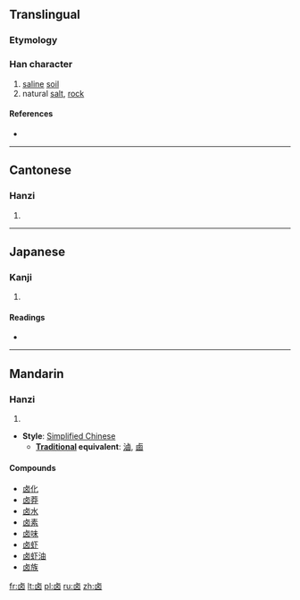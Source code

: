 {{also|滷|鹵|齿}}
==Translingual==
{{zh-hanzi-box|卤|[[鹵]] or [[滷]]}}

===Etymology===
{{Han simp|鹵}}

===Han character===
{{Han char|rn=25|rad=卜|as=05|sn=9|four=|canj=卜田大 (YWK)|ids=⿴[[占]][[㐅]]}}

# [[saline]] [[soil]]
# natural [[salt]], [[rock]]

====References====
* {{Han ref|kx=0158.100|dkj=02794|hdz=74609.020|uh=5364|ud=21348}}

----

==Cantonese==

===Hanzi===
{{yue-hanzi|jyut=|y=lou5}}

# {{defn|lang=yue|sort=卜05}}

----

==Japanese==

===Kanji===
{{ja-kanji|grade=|rs=卜05}}

# {{defn|lang=ja|sort=卜05}}

====Readings====
* {{ja-readings|on=[[せい]] (sei)|kun=}}

----

==Mandarin==

===Hanzi===
{{cmn-hanzi|pin=[[lǔ]] ([[lu3]])|wg=lu<sup>3</sup>}}

# {{defn|lang=cmn|sort=卜05}}

* '''Style''': [[Simplified Chinese]]
** '''[[Traditional Chinese|Traditional]] equivalent''': [[滷]], [[鹵]]

====Compounds====
* [[卤化]]
* [[卤莽]]
* [[卤水]]
* [[卤素]]
* [[卤味]]
* [[卤虾]]
* [[卤虾油]]
* [[卤族]]

[[Category:CJKV radicals| ]]

[[fr:卤]]
[[lt:卤]]
[[pl:卤]]
[[ru:卤]]
[[zh:卤]]